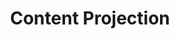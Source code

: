 ---
id: "q_angular_med_014"
questionType: "MULTIPLE_CHOICE"
title: "Content Projection"
description: "Which tag is used for single-slot content projection?"
difficulty: "MEDIUM"
category: "Angular"
options:
  - "<ng-template>"
  - "<ng-container>"
  - "<ng-content>"
  - "<ng-slot>"
correctAnswer: 2
---